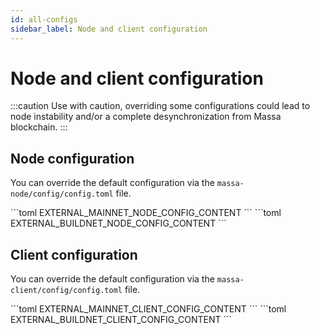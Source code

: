 ```yaml
---
id: all-configs
sidebar_label: Node and client configuration
---
```



# Node and client configuration

:::caution
Use with caution, overriding some configurations could lead to node
instability and/or a complete desynchronization from Massa blockchain.
:::

## Node configuration

You can override the default configuration via
the `massa-node/config/config.toml` file.

<!-- The content will be added at build time via ./scripts/download-configs.sh -->
<Tabs>

  <TabItem value="mainnet" label="🖥 MainNet" default>
```toml
EXTERNAL_MAINNET_NODE_CONFIG_CONTENT
```
  </TabItem>

  <TabItem value="buildnet" label="👷 BuildNet" default>
```toml
EXTERNAL_BUILDNET_NODE_CONFIG_CONTENT
```
  </TabItem>
</Tabs>

## Client configuration

You can override the default configuration via
the `massa-client/config/config.toml` file.

<!-- The content will be added at build time via ./scripts/download-configs.sh -->
<Tabs>
  <TabItem value="mainnet" label="🖥 MainNet" default>
```toml
EXTERNAL_MAINNET_CLIENT_CONFIG_CONTENT
```
  </TabItem>

  <TabItem value="buildnet" label="👷 BuildNet" default>
```toml
EXTERNAL_BUILDNET_CLIENT_CONFIG_CONTENT
```
  </TabItem>
</Tabs>